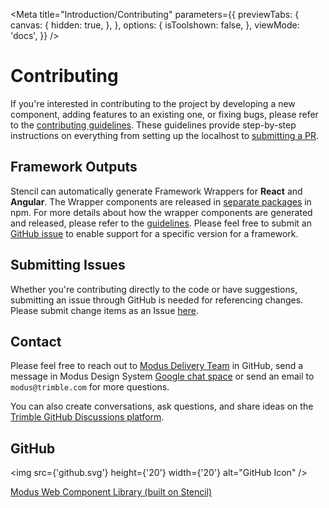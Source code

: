 
<Meta
  title="Introduction/Contributing"
  parameters={{
    previewTabs: {
      canvas: {
        hidden: true,
      },
    },
    options: {
      isToolshown: false,
    },
    viewMode: 'docs',
  }}
/>

# Contributing

If you're interested in contributing to the project by developing a new component, adding features to an existing one, or fixing bugs, please refer to the [contributing guidelines](https://github.com/trimble-oss/modus-web-components/blob/main/CONTRIBUTING.md). These guidelines provide step-by-step instructions on everything from setting up the localhost to [submitting a PR](https://github.com/trimble-oss/modus-web-components/blob/main/CONTRIBUTING.md#making-changes-and-submitting-a-pr).

## Framework Outputs

Stencil can automatically generate Framework Wrappers for **React** and **Angular**. The Wrapper components are released in [separate packages](https://www.npmjs.com/search?q=trimble-oss%20modus%20components) in npm. For more details about how the wrapper components are generated and released, please refer to the [guidelines](https://github.com/trimble-oss/modus-web-components/blob/main/CONTRIBUTING.md#releasing-framework-outputs).
Please feel free to submit an [GitHub issue](https://github.com/trimble-oss/modus-web-components/issues) to enable support for a specific version for a framework.

## Submitting Issues

Whether you're contributing directly to the code or have suggestions, submitting an issue through GitHub is needed
for referencing changes. Please submit change items as an Issue [here](https://github.com/trimble-oss/modus-web-components/issues).

## Contact

Please feel free to reach out to [Modus Delivery Team](https://github.com/orgs/trimble-oss/teams/modus) in GitHub, send a message in Modus Design System [Google chat space](https://mail.google.com/chat/u/0/#chat/space/AAAAexugR1k) or send an email to `modus@trimble.com` for more questions.

You can also create conversations, ask questions, and share ideas on the [Trimble GitHub Discussions platform](https://github.com/orgs/trimble-oss/discussions).

## GitHub

<img src={'github.svg'} height={'20'} width={'20'} alt="GitHub Icon" />

<a href="https://github.com/trimble-oss/modus-web-components" target="_blank">
  Modus Web Component Library (built on Stencil)
</a>
